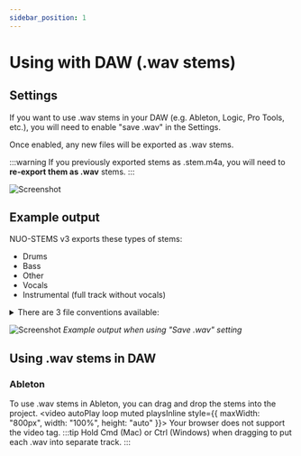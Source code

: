 ```yaml
---
sidebar_position: 1
---
```


# Using with DAW (.wav stems)
## Settings
If you want to use .wav stems in your DAW (e.g. Ableton, Logic, Pro Tools, etc.), you will need to enable "save .wav" in the Settings.

Once enabled, any new files will be exported as .wav stems.

:::warning
If you previously exported stems as .stem.m4a, you will need to **re-export them as .wav** stems.
:::

![Screenshot](./img/save-wav-setting.webp)

## Example output
NUO-STEMS v3 exports these types of stems:

- Drums
- Bass
- Other
- Vocals
- Instrumental (full track without vocals)

<details>
<summary>There are 3 file conventions available:</summary>
- Basic. Example output:
    - [output folder]/[filename]/**drums.wav**
    - [output folder]/[filename]/**bass.wav**
    - [output folder]/[filename]/**other.wav**
    - [output folder]/[filename]/**vocals.wav**
    - [output folder]/[filename]/**instrumental.wav**
- Prepend filename. Example output:
    - [output folder]/[filename]/**filename_drums.wav**
    - [output folder]/[filename]/**filename_bass.wav**
    - [output folder]/[filename]/**filename_other.wav**
    - [output folder]/[filename]/**filename_vocals.wav**
    - [output folder]/[filename]/**filename_instrumental.wav**
- Append filename. Example output:
    - [output folder]/[filename]/**drums_filename.wav**
    - [output folder]/[filename]/**bass_filename.wav**
    - [output folder]/[filename]/**other_filename.wav**
    - [output folder]/[filename]/**vocals_filename.wav**
    - [output folder]/[filename]/**instrumental_filename.wav**
</details>

![Screenshot](./img/example-output-save-wav.webp)
*Example output when using "Save .wav" setting*

## Using .wav stems in DAW
### Ableton
To use .wav stems in Ableton, you can drag and drop the stems into the project.
<video autoPlay loop muted playsInline style={{ maxWidth: "800px", width: "100%", height: "auto" }}>
  <source src="/videos/ableton-stems-import.webm" type="video/webm" />
  Your browser does not support the video tag.
</video>
:::tip
Hold Cmd (Mac) or Ctrl (Windows) when dragging to put each .wav into separate track.
:::